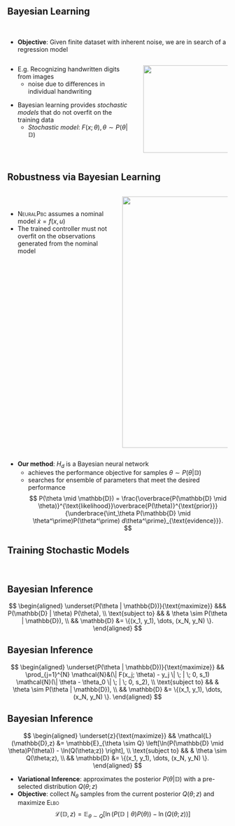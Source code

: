 ## Bayesian Learning {auto-animate=true}
 
<br/>

* **Objective**: Given finite dataset with inherent noise, we are in search of a regression model

:::: {.columns}

:::{.column width=60%}

:::{.fragment fragment-index=0}
* E.g. Recognizing handwritten digits from images
    + noise due to differences in individual handwriting
:::

:::{.fragment fragment-index=1}
* Bayesian learning provides *stochastic models* that do not overfit on the training data
    + *Stochastic model*: $F(x;\theta), \theta \sim P(\theta | \mathbb{D})$
:::

:::

:::{.column width=40%}

:::{.fragment fragment-index=0}
![](contents/assets/handwritten_images.png){.absolute top=250 left=700 width="350" height="200"}
:::

:::
::::

## Robustness via Bayesian Learning 

::::{.columns}
:::{.column width=50%}

<br/>

:::{.incremental}
* <span style="font-variant:small-caps;">NeuralPbc</span> assumes a nominal model $\dot{x} = f(x, u)$
* The trained controller must not overfit on the observations generated from the nominal model

:::
:::

:::{.column width=50%}

![](contents/assets/regular-vs-bayesian.svg){.absolute width="575" heigth="575"}

:::
<!-- column -->

::::

:::{.fragment fragment-index=0}
:::{.incremental}
* **Our method**: $H_d$ is a Bayesian neural network
    + achieves the performance objective for samples $\theta \sim P(\theta | \mathbb{D})$
    + searches for ensemble of parameters that meet the desired performance 
  $$
    P(\theta \mid \mathbb{D}) = \frac{\overbrace{P(\mathbb{D} \mid
    \theta)}^{\text{likelihood}}\overbrace{P(\theta)}^{\text{prior}}}
    {\underbrace{\int_\theta P(\mathbb{D} \mid \theta^\prime)P(\theta^\prime)
    d\theta^\prime}_{\text{evidence}}}.
  $$
:::
:::

## Training Stochastic Models {auto-animate=true}

<br/>

:::{.r-stack}
:::{.fragment .fade-in-then-out fragment-index=0}
:::{.callout-important icon=false }
## Bayesian Inference

$$
\begin{aligned}
\underset{P(\theta | \mathbb{D})}{\text{maximize}} &&& P(\mathbb{D} | \theta) P(\theta), \\
\text{subject to} &&
& \theta \sim P(\theta | \mathbb{D}), \\
&& \mathbb{D} &= \{(x_1, y_1), \dots, (x_N, y_N) \}.
\end{aligned}
$$
::: 
<!-- callout -->
:::

:::{ .fragment .fade-in-then-out fragment-index=1}
:::{.callout-important icon=false}
## Bayesian Inference

$$
\begin{aligned}
\underset{P(\theta | \mathbb{D})}{\text{maximize}} && \prod_{j=1}^{N} \mathcal{N}&(\| F(x_j; \theta) -  y_j \| \; | \; 0, s_1) \mathcal{N}(\| \theta - \theta_0 \| \; | \; 0, s_2), \\
\text{subject to} &&
& \theta \sim P(\theta | \mathbb{D}), \\
&& \mathbb{D} &= \{(x_1, y_1), \dots, (x_N, y_N) \}.
\end{aligned}
$$
::: 
<!-- callout -->
:::

:::{ .fragment .fade-in fragment-index=2}
:::{.callout-important icon=false}
## Bayesian Inference

$$
\begin{aligned}
\underset{z}{\text{maximize}} && \mathcal{L}(\mathbb{D},z) &= \mathbb{E}_{\theta \sim Q} \left[\ln(P(\mathbb{D} \mid \theta)P(\theta)) - \ln(Q(\theta;z)) \right], \\
\text{subject to} &&
& \theta \sim Q(\theta;z), \\
&& \mathbb{D} &= \{(x_1, y_1), \dots, (x_N, y_N) \}.
\end{aligned}
$$
::: 
<!-- callout -->
:::
:::

:::{.fragment fragment-index=2}
* **Variational Inference**: approximates the posterior $P(\theta | \mathbb{D})$ with a pre-selected distribution $Q(\theta; z)$
* **Objective**: collect $N_\theta$ samples from the current posterior $Q(\theta; z)$ and maximize <span style="font-variant:small-caps;">Elbo</span> 
$$
  \mathcal{L}(\mathbb{D},z) = \mathbb{E}_{\theta \sim Q} \left[\ln(P(\mathbb{D} \mid \theta)P(\theta)) - \ln(Q(\theta;z)) \right]
$$
:::


